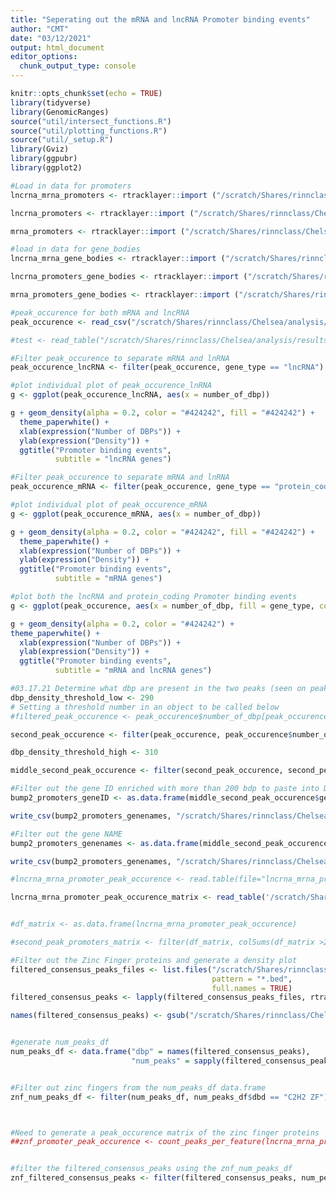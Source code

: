 ```yaml
---
title: "Seperating out the mRNA and lncRNA Promoter binding events"
author: "CMT"
date: "03/12/2021"
output: html_document
editor_options: 
  chunk_output_type: console
---
```


```r
knitr::opts_chunk$set(echo = TRUE)
library(tidyverse)
library(GenomicRanges)
source("util/intersect_functions.R")
source("util/plotting_functions.R")
source("util/_setup.R")
library(Gviz)
library(ggpubr)
library(ggplot2)
```

```r
#Load in data for promoters
lncrna_mrna_promoters <- rtracklayer::import ("/scratch/Shares/rinnclass/Chelsea/analysis/results/promoter_regions/lncrna_mrna_promoters.gtf")

lncrna_promoters <- rtracklayer::import ("/scratch/Shares/rinnclass/Chelsea/analysis/results/promoter_regions/lncrna_promoters.gtf")

mrna_promoters <- rtracklayer::import ("/scratch/Shares/rinnclass/Chelsea/analysis/results/promoter_regions/mrna_promoters.gtf")
```


```r
#load in data for gene_bodies
lncrna_mrna_gene_bodies <- rtracklayer::import ("/scratch/Shares/rinnclass/Chelsea/analysis/results/gene_bodies/lncrna_mrna_genebody.gtf")

lncrna_promoters_gene_bodies <- rtracklayer::import ("/scratch/Shares/rinnclass/Chelsea/analysis/results/gene_bodies/lncrna_genebody.gtf")

mrna_promoters_gene_bodies <- rtracklayer::import ("/scratch/Shares/rinnclass/Chelsea/analysis/results/gene_bodies/mrna_genebody.gtf")
```


```r
#peak_occurence for both mRNA and lncRNA
peak_occurence <- read_csv("/scratch/Shares/rinnclass/Chelsea/analysis/results/peak_occurence_dataframe.csv")

#test <- read_table("/scratch/Shares/rinnclass/Chelsea/analysis/results/lncrna_mrna_promoter_peak_occurence_matrix.tsv")
```


```r
#Filter peak_occurence to separate mRNA and lnRNA
peak_occurence_lncRNA <- filter(peak_occurence, gene_type == "lncRNA")

#plot individual plot of peak_occurence_lnRNA
g <- ggplot(peak_occurence_lncRNA, aes(x = number_of_dbp))

g + geom_density(alpha = 0.2, color = "#424242", fill = "#424242") +
  theme_paperwhite() +
  xlab(expression("Number of DBPs")) +
  ylab(expression("Density")) +
  ggtitle("Promoter binding events",
          subtitle = "lncRNA genes") 

```

```r
#Filter peak_occurence to separate mRNA and lnRNA
peak_occurence_mRNA <- filter(peak_occurence, gene_type == "protein_coding")

#plot individual plot of peak_occurence_mRNA
g <- ggplot(peak_occurence_mRNA, aes(x = number_of_dbp))

g + geom_density(alpha = 0.2, color = "#424242", fill = "#424242") +
  theme_paperwhite() +
  xlab(expression("Number of DBPs")) +
  ylab(expression("Density")) +
  ggtitle("Promoter binding events",
          subtitle = "mRNA genes") 

```

```r
#plot both the lncRNA and protein_coding Promoter binding events
g <- ggplot(peak_occurence, aes(x = number_of_dbp, fill = gene_type, color = gene_type))

g + geom_density(alpha = 0.2, color = "#424242") +
theme_paperwhite() +
  xlab(expression("Number of DBPs")) +
  ylab(expression("Density")) +
  ggtitle("Promoter binding events",
          subtitle = "mRNA and lncRNA genes")
```

```r
#03.17.21 Determine what dbp are present in the two peaks (seen on peak occurance plot)
dbp_density_threshold_low <- 290
# Setting a threshold number in an object to be called below
#filtered_peak_occurence <- peak_occurence$number_of_dbp[peak_occurence$number_of_dbp > dbp_density_threshold]

second_peak_occurence <- filter(peak_occurence, peak_occurence$number_of_dbp > dbp_density_threshold_low)

dbp_density_threshold_high <- 310

middle_second_peak_occurence <- filter(second_peak_occurence, second_peak_occurence$number_of_dbp < dbp_density_threshold_high)

#Filter out the gene ID enriched with more than 200 bdp to paste into DAVID
bump2_promoters_geneID <- as.data.frame(middle_second_peak_occurence$gene_id)

write_csv(bump2_promoters_genenames, "/scratch/Shares/rinnclass/Chelsea/analysis/results/gene_id_second_peak_dbp.csv")

#Filter out the gene NAME 
bump2_promoters_genenames <- as.data.frame(middle_second_peak_occurence$gene_name)

write_csv(bump2_promoters_genenames, "/scratch/Shares/rinnclass/Chelsea/analysis/results/gene_name_second_peak_dbp.csv")
```

```r
#lncrna_mrna_promoter_peak_occurence <- read.table(file="lncrna_mrna_promoter_peak_occurence_matrix.tsv")

lncrna_mrna_promoter_peak_occurence_matrix <- read_table('/scratch/Shares/rinnclass/Chelsea/analysis/results/lncrna_mrna_promoter_peak_occurence_matrix.tsv')


#df_matrix <- as.data.frame(lncrna_mrna_promoter_peak_occurence)

#second_peak_promoters_matrix <- filter(df_matrix, colSums(df_matrix >200))

#Filter out the Zinc Finger proteins and generate a density plot
filtered_consensus_peaks_files <- list.files("/scratch/Shares/rinnclass/Chelsea/analysis/results/chipseq/filtered_consensus", 
                                             pattern = "*.bed",
                                             full.names = TRUE)
filtered_consensus_peaks <- lapply(filtered_consensus_peaks_files, rtracklayer::import)

names(filtered_consensus_peaks) <- gsub("/scratch/Shares/rinnclass/Chelsea/analysis/results/chipseq/filtered_consensus/|_filtered_consensus_peaks.bed", "", filtered_consensus_peaks_files)


#generate num_peaks_df
num_peaks_df <- data.frame("dbp" = names(filtered_consensus_peaks),
                           "num_peaks" = sapply(filtered_consensus_peaks, length))


#Filter out zinc fingers from the num_peaks_df data.frame
znf_num_peaks_df <- filter(num_peaks_df, num_peaks_df$dbd == "C2H2 ZF")



#Need to generate a peak_occurence matrix of the zinc finger proteins
##znf_promoter_peak_occurence <- count_peaks_per_feature(lncrna_mrna_promoters, filtered_consensus_peaks, type = "occurrence")


#filter the filtered_consensus_peaks using the znf_num_peaks_df
znf_filtered_consensus_peaks <- filter(filtered_consensus_peaks, num_peaks_df$dbp)


```

